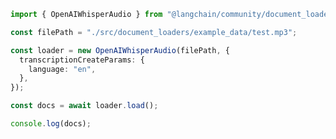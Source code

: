 ```typescript
import { OpenAIWhisperAudio } from "@langchain/community/document_loaders/fs/openai_whisper_audio";

const filePath = "./src/document_loaders/example_data/test.mp3";

const loader = new OpenAIWhisperAudio(filePath, {
  transcriptionCreateParams: {
    language: "en",
  },
});

const docs = await loader.load();

console.log(docs);
```
